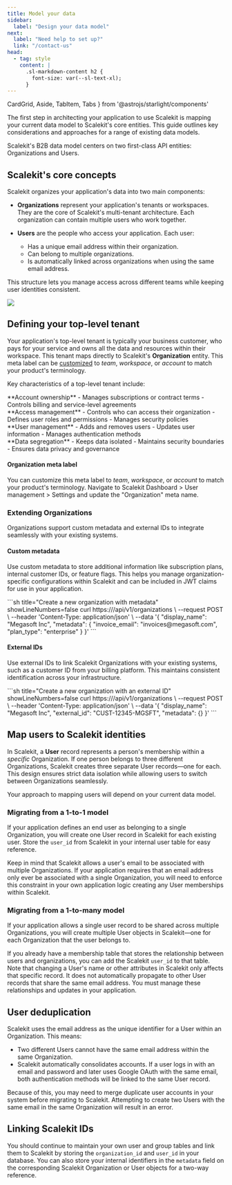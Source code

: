 ```yaml
---
title: Model your data
sidebar:
  label: "Design your data model"
next:
  label: "Need help to set up?"
  link: "/contact-us"
head:
  - tag: style
    content: |
      .sl-markdown-content h2 {
        font-size: var(--sl-text-xl);
      }
---
```


  CardGrid, Aside, TabItem, Tabs
 } from '@astrojs/starlight/components'

The first step in architecting your application to use Scalekit is mapping your current data model to Scalekit's core entities. This guide outlines key considerations and approaches for a range of existing data models.

Scalekit's B2B data model centers on two first-class API entities: Organizations and Users.

## Scalekit's core concepts

Scalekit organizes your application's data into two main components:

- **Organizations** represent your application's tenants or workspaces. They are the core of Scalekit's multi-tenant architecture. Each organization can contain multiple users who work together.

- **Users** are the people who access your application. Each user:
  - Has a unique email address within their organization.
  - Can belong to multiple organizations.
  - Is automatically linked across organizations when using the same email address.

This structure lets you manage access across different teams while keeping user identities consistent.

![](@/assets/docs/fsa/model-your-data/1-v.png)

## Defining your top-level tenant

Your application's top-level tenant is typically your business customer, who pays for your service and owns all the data and resources within their workspace. This tenant maps directly to Scalekit's **Organization** entity. This meta label can be [customized](/fsa/guides/manage-organization/) to _team_, _workspace_, or _account_ to match your product's terminology.

Key characteristics of a top-level tenant include:

<CardGrid>

<div>
**Account ownership**
- Manages subscriptions or contract terms
- Controls billing and service-level agreements
</div>

<div>
**Access management**
- Controls who can access their organization
- Defines user roles and permissions
- Manages security policies
</div>

<div>
**User management**
- Adds and removes users
- Updates user information
- Manages authentication methods
</div>

<div>
**Data segregation**
- Keeps data isolated
- Maintains security boundaries
- Ensures data privacy and governance
</div>

</CardGrid>

#### Organization meta label

You can customize this meta label to _team_, _workspace_, or _account_ to match your product's terminology. Navigate to Scalekit Dashboard > User management > Settings and update the "Organization" meta name.


### Extending Organizations

Organizations support custom metadata and external IDs to integrate seamlessly with your existing systems.

#### Custom metadata

Use custom metadata to store additional information like subscription plans, internal customer IDs, or feature flags. This helps you manage organization-specific configurations within Scalekit and can be included in JWT claims for use in your application.

<Tabs>
<TabItem label='Metadata'>
```sh title="Create a new organization with metadata" showLineNumbers=false
curl https://<SCALEKIT_ENVIRONMENT_URL>/api/v1/organizations \
  --request POST \
  --header 'Content-Type: application/json' \
  --data '{
  "display_name": "Megasoft Inc",
  "metadata": {
    "invoice_email": "invoices@megasoft.com",
    "plan_type": "enterprise"
  }
}'
```
</TabItem>
</Tabs>

#### External IDs
Use external IDs to link Scalekit Organizations with your existing systems, such as a customer ID from your billing platform. This maintains consistent identification across your infrastructure.

<Tabs>
<TabItem label='External IDs'>
```sh title="Create a new organization with an external ID" showLineNumbers=false
curl https://<SCALEKIT_ENVIRONMENT_URL>/api/v1/organizations \
  --request POST \
  --header 'Content-Type: application/json' \
  --data '{
  "display_name": "Megasoft Inc",
  "external_id": "CUST-12345-MGSFT",
  "metadata": {}
}'
```
</TabItem>
</Tabs>

## Map users to Scalekit identities

In Scalekit, a **User** record represents a person's membership within a *specific* Organization. If one person belongs to three different Organizations, Scalekit creates three separate User records—one for each. This design ensures strict data isolation while allowing users to switch between Organizations seamlessly.

Your approach to mapping users will depend on your current data model.

### Migrating from a 1-to-1 model

If your application defines an end user as belonging to a single Organization, you will create one User record in Scalekit for each existing user. Store the `user_id` from Scalekit in your internal user table for easy reference.

Keep in mind that Scalekit allows a user's email to be associated with multiple Organizations. If your application requires that an email address only ever be associated with a single Organization, you will need to enforce this constraint in your own application logic creating any User memberships within Scalekit.

### Migrating from a 1-to-many model

If your application allows a single user record to be shared across multiple Organizations, you will create multiple User objects in Scalekit—one for each Organization that the user belongs to.

If you already have a membership table that stores the relationship between users and organizations, you can add the Scalekit `user_id` to that table. Note that changing a User's name or other attributes in Scalekit only affects that specific record. It does not automatically propagate to other User records that share the same email address. You must manage these relationships and updates in your application.


## User deduplication

Scalekit uses the email address as the unique identifier for a User within an Organization. This means:
- Two different Users cannot have the same email address within the same Organization.
- Scalekit automatically consolidates accounts. If a user logs in with an email and password and later uses Google OAuth with the same email, both authentication methods will be linked to the same User record.

Because of this, you may need to merge duplicate user accounts in your system before migrating to Scalekit. Attempting to create two Users with the same email in the same Organization will result in an error.

## Linking Scalekit IDs

You should continue to maintain your own user and group tables and link them to Scalekit by storing the `organization_id` and `user_id` in your database. You can also store your internal identifiers in the `metadata` field on the corresponding Scalekit Organization or User objects for a two-way reference.
